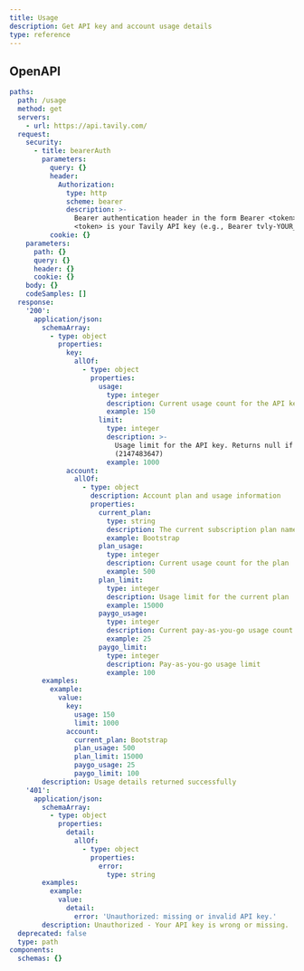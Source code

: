 ```yaml
---
title: Usage
description: Get API key and account usage details
type: reference
---
```


## OpenAPI

````yaml GET /usage
paths:
  path: /usage
  method: get
  servers:
    - url: https://api.tavily.com/
  request:
    security:
      - title: bearerAuth
        parameters:
          query: {}
          header:
            Authorization:
              type: http
              scheme: bearer
              description: >-
                Bearer authentication header in the form Bearer <token>, where
                <token> is your Tavily API key (e.g., Bearer tvly-YOUR_API_KEY).
          cookie: {}
    parameters:
      path: {}
      query: {}
      header: {}
      cookie: {}
    body: {}
    codeSamples: []
  response:
    '200':
      application/json:
        schemaArray:
          - type: object
            properties:
              key:
                allOf:
                  - type: object
                    properties:
                      usage:
                        type: integer
                        description: Current usage count for the API key
                        example: 150
                      limit:
                        type: integer
                        description: >-
                          Usage limit for the API key. Returns null if unlimited
                          (2147483647)
                        example: 1000
              account:
                allOf:
                  - type: object
                    description: Account plan and usage information
                    properties:
                      current_plan:
                        type: string
                        description: The current subscription plan name
                        example: Bootstrap
                      plan_usage:
                        type: integer
                        description: Current usage count for the plan
                        example: 500
                      plan_limit:
                        type: integer
                        description: Usage limit for the current plan
                        example: 15000
                      paygo_usage:
                        type: integer
                        description: Current pay-as-you-go usage count
                        example: 25
                      paygo_limit:
                        type: integer
                        description: Pay-as-you-go usage limit
                        example: 100
        examples:
          example:
            value:
              key:
                usage: 150
                limit: 1000
              account:
                current_plan: Bootstrap
                plan_usage: 500
                plan_limit: 15000
                paygo_usage: 25
                paygo_limit: 100
        description: Usage details returned successfully
    '401':
      application/json:
        schemaArray:
          - type: object
            properties:
              detail:
                allOf:
                  - type: object
                    properties:
                      error:
                        type: string
        examples:
          example:
            value:
              detail:
                error: 'Unauthorized: missing or invalid API key.'
        description: Unauthorized - Your API key is wrong or missing.
  deprecated: false
  type: path
components:
  schemas: {}

````

